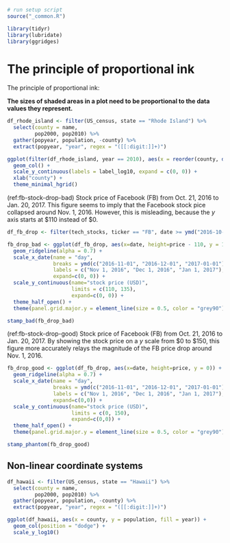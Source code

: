 ```r
# run setup script
source("_common.R")

library(tidyr)
library(lubridate)
library(ggridges)
```


# The principle of proportional ink {#proportional-ink}

The principle of proportional ink:

**The sizes of shaded areas in a plot need to be proportional to the data values they represent.**

```r
df_rhode_island <- filter(US_census, state == "Rhode Island") %>%
  select(county = name,
         pop2000, pop2010) %>%
  gather(popyear, population, -county) %>%
  extract(popyear, "year", regex = "([[:digit:]]+)")

ggplot(filter(df_rhode_island, year == 2010), aes(x = reorder(county, desc(population)), y = population)) +
  geom_col() +
  scale_y_continuous(labels = label_log10, expand = c(0, 0)) +
  xlab("county") +
  theme_minimal_hgrid()
```


(ref:fb-stock-drop-bad) Stock price of Facebook (FB) from Oct. 21, 2016 to Jan. 20, 2017. This figure seems to imply that the Facebook stock pice collapsed around Nov. 1, 2016. However, this is misleading, because the *y* axis starts at $110 instead of $0.

```r
df_fb_drop <- filter(tech_stocks, ticker == "FB", date >= ymd("2016-10-21") & date < ymd("2017-01-21"))

fb_drop_bad <- ggplot(df_fb_drop, aes(x=date, height=price - 110, y = 110)) +
  geom_ridgeline(alpha = 0.7) +
  scale_x_date(name = "day",
               breaks = ymd(c("2016-11-01", "2016-12-01", "2017-01-01")),
               labels = c("Nov 1, 2016", "Dec 1, 2016", "Jan 1, 2017"),
               expand=c(0, 0)) + 
  scale_y_continuous(name="stock price (USD)",
                     limits = c(110, 135),
                     expand=c(0, 0)) +
  theme_half_open() +
  theme(panel.grid.major.y = element_line(size = 0.5, color = "grey90"))

stamp_bad(fb_drop_bad)
```

(ref:fb-stock-drop-good) Stock price of Facebook (FB) from Oct. 21, 2016 to Jan. 20, 2017. By showing the stock price on a *y* scale from $0 to $150, this figure more accurately relays the magnitude of the FB price drop around Nov. 1, 2016.

```r
fb_drop_good <- ggplot(df_fb_drop, aes(x=date, height=price, y = 0)) +
  geom_ridgeline(alpha = 0.7) +
  scale_x_date(name = "day",
               breaks = ymd(c("2016-11-01", "2016-12-01", "2017-01-01")),
               labels = c("Nov 1, 2016", "Dec 1, 2016", "Jan 1, 2017"),
               expand=c(0,0)) + 
  scale_y_continuous(name="stock price (USD)",
                     limits = c(0, 150),
                     expand=c(0,0)) +
  theme_half_open() +
  theme(panel.grid.major.y = element_line(size = 0.5, color = "grey90"))

stamp_phantom(fb_drop_good)
```

## Non-linear coordinate systems

```r
df_hawaii <- filter(US_census, state == "Hawaii") %>%
  select(county = name,
         pop2000, pop2010) %>%
  gather(popyear, population, -county) %>%
  extract(popyear, "year", regex = "([[:digit:]]+)")

ggplot(df_hawaii, aes(x = county, y = population, fill = year)) +
  geom_col(position = "dodge") +
  scale_y_log10()
```
